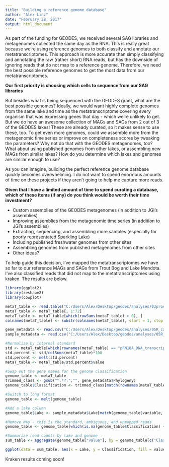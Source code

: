 ```yaml
---
title: "Building a reference genome database"
author: "Alex Linz"
date: "February 28, 2017"
output: html_document
---
```


As part of the funding for GEODES, we received several SAG libraries and metagenomes collected the same day as the RNA. This is really great because we're using reference genomes to both classify and annotate our metatranscriptomes. This approach is more accurate than simply classifying and annotating the raw (rather short) RNA reads, but has the downside of ignoring reads that do not map to a reference genome. Therefore, we need the best possible reference genomes to get the most data from our metatranscriptomes.

__Our first priority is choosing which cells to sequence from our SAG libraries__

But besides what is being sequenced with the GEODES grant, what are the best possible genomes? Ideally, we would want highly complete genomes from the same lake and time as the metatranscriptome covering every organism that was expressing genes that day - which we're unlikely to get. But we do have an awesome collection of MAGs and SAGs from 2 out of 3 of the GEODES lakes!  These are already curated, so it makes sense to use these, too. To get even more genomes, could we assemble more from the metagenomic time series or improve on completeness scores by tweaking the parameters? Why not do that with the GEODES metagenomes, too? What about using published genomes from other lakes, or assembling new MAGs from similar lakes? How do you determine which lakes and genomes are similar enough to use?

As you can imagine, building the perfect reference genome database quickly becomes overwhelming. I do not want to spend enormous amounts of time on these projects if they aren't going to help me capture more reads. 

__Given that I have a limited amount of time to spend curating a database, which of these items (if any) do you think would be worth their time investment?__

- Custom assemblies of the GEODES metagenomes (in addition to JGI's assemblies)
- Improving assemblies from the metagenomic time series (in addition to JGI's assemblies)
- Extracting, sequencing, and assembling more samples (especially for poorly representated Sparkling Lake)
- Including published freshwater genomes from other sites
- Assembling genomes from published metagenomes from other sites
- Other ideas?

To help guide this decision, I've mapped the metatranscriptomes we have so far to our reference MAGs and SAGs from Trout Bog and Lake Mendota. I've also classified reads that did not map to the metatranscriptomes using kraken. The results are below.

```r
library(ggplot2)
library(reshape2)
library(cowplot)

```

```r
metaT_table <- read.table("C:/Users/Alex/Desktop/geodes/analyses/03process_mapping_results/GEODES_genes_2017-02-27.txt", row.names=1, header = T, fill = NA)
metaT_table <- metaT_table[, 1:72]
metaT_table <- metaT_table[which(rowSums(metaT_table) > 0), ]
colnames(metaT_table) <- substr(colnames(metaT_table), start = 1, stop = 9)

gene_metadata <- read.csv("C:/Users/Alex/Desktop/geodes/analyses/05R_calculations/gene_metadata_2017-02-28.csv")
sample_metadata <- read.csv("C:/Users/Alex/Desktop/geodes/analyses/05R_calculations/sample_metadata.csv")

#Normalize by internal standard
std <- metaT_table[which(rownames(metaT_table) == "pFN18A_DNA_transcript"), ]
std.percent <- std/colSums(metaT_table)*100
std.percent <- melt(std.percent)
metaT_table <- metaT_table/std.percent$value

#Swap out the gene names for the genome classification
genome_table <- metaT_table
trimmed_class <- gsub("^.*?;","", gene_metadata$Phylogeny)
genome_table$Classification <- trimmed_class[match(rownames(metaT_table), gene_metadata$Hits)]

#Switch to long format
genome_table <- melt(genome_table)

#Add a lake column
genome_table$Lake <- sample_metadata$Lake[match(genome_table$variable, sample_metadata$Sample)]

#Remove NAs - this is the standard, ambiguous, and unmapped reads
genome_table <- genome_table[which(is.na(genome_table$Classification) == F), ]

#Summarize read counts by lake and genome
sum_table <- aggregate(genome_table["value"], by = genome_table[c("Classification", "Lake")], FUN = mean)

```

```r
ggplot(data = sum_table, aes(x = Lake, y = Classification, fill = value)) + geom_tile() + scale_fill_gradient2(low = "white", mid = "seagreen3", high = "black", midpoint = 5) 

```

Kraken results coming soon!